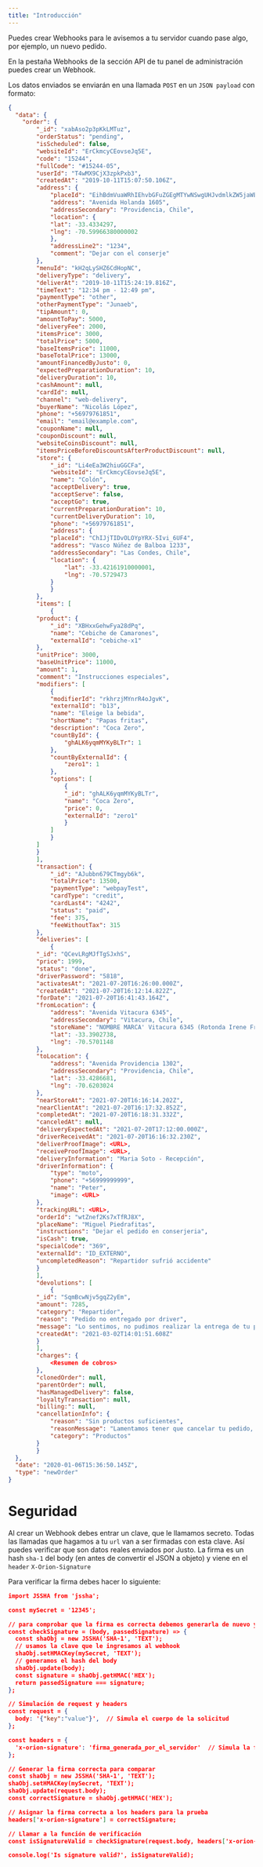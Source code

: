 ```yaml
---
title: "Introducción"
---
```


Puedes crear Webhooks para le avisemos a tu servidor cuando pase algo, por ejemplo, un nuevo pedido.

En la pestaña Webhooks de la sección API de tu panel de administración puedes crear un Webhook.

Los datos enviados se enviarán en una llamada `POST` en un `JSON payload` con formato:

```json 
{
  "data": {
    "order": {
        "_id": "xabAso2p3pKkLMTuz",
        "orderStatus": "pending",
        "isScheduled": false,
        "websiteId": "ErCkmcyCEovseJq5E",
        "code": "15244",
        "fullCode": "#15244-05",
        "userId": "T4wMX9CjX3zpkPxb3",
        "createdAt": "2019-10-11T15:07:50.106Z",
        "address": {
            "placeId": "EihBdmVuaWRhIEhvbGFuZGEgMTYwNSwgUHJvdmlkZW5jaWEsIENoaWxlIjESLwoUChIJCfBr63TPYpYRguPJ8LiSNSgQxQwqFAoSCbELmxJ1z2KWEdvDHqTQ-XrU",
            "address": "Avenida Holanda 1605",
            "addressSecondary": "Providencia, Chile",
            "location": {
            "lat": -33.4334297,
            "lng": -70.59966380000002
            },
            "addressLine2": "1234",
            "comment": "Dejar con el conserje"
        },
        "menuId": "kH2qLySHZ6CdHopNC",
        "deliveryType": "delivery",
        "deliverAt": "2019-10-11T15:24:19.816Z",
        "timeText": "12:34 pm - 12:49 pm",
        "paymentType": "other",
        "otherPaymentType": "Junaeb",
        "tipAmount": 0,
        "amountToPay": 5000,
        "deliveryFee": 2000,
        "itemsPrice": 3000,
        "totalPrice": 5000,
        "baseItemsPrice": 11000,
        "baseTotalPrice": 13000,
        "amountFinancedByJusto": 0,
        "expectedPreparationDuration": 10,
        "deliveryDuration": 10,
        "cashAmount": null,
        "cardId": null,
        "channel": "web-delivery",
        "buyerName": "Nicolás López",
        "phone": "+56979761851",
        "email": "email@example.com",
        "couponName": null,
        "couponDiscount": null,
        "websiteCoinsDiscount": null,
        "itemsPriceBeforeDiscountsAfterProductDiscount": null,
        "store": {
            "_id": "Li4eEa3W2hiuGGCFa",
            "websiteId": "ErCkmcyCEovseJq5E",
            "name": "Colón",
            "acceptDelivery": true,
            "acceptServe": false,
            "acceptGo": true,
            "currentPreparationDuration": 10,
            "currentDeliveryDuration": 10,
            "phone": "+56979761851",
            "address": {
            "placeId": "ChIJjTIDvOLOYpYRX-5Ivi_6UF4",
            "address": "Vasco Núñez de Balboa 1233",
            "addressSecondary": "Las Condes, Chile",
            "location": {
                "lat": -33.42161910000001,
                "lng": -70.5729473
            }
            }
        },
        "items": [
            {
        "product": {
            "_id": "XBHxxGehwFya28dPq",
            "name": "Cebiche de Camarones",
            "externalId": "cebiche-x1"
        },
        "unitPrice": 3000,
        "baseUnitPrice": 11000,
        "amount": 1,
        "comment": "Instrucciones especiales",
        "modifiers": [
            {
            "modifierId": "rkhrzjMYnrR4oJgvK",
            "externalId": "b13",
            "name": "Eleige la bebida",
            "shortName": "Papas fritas",
            "description": "Coca Zero",
            "countById": {
                "ghALK6yqmMYKyBLTr": 1
            },
            "countByExternalId": {
                "zero1": 1
            },
            "options": [
                {
                "_id": "ghALK6yqmMYKyBLTr",
                "name": "Coca Zero",
                "price": 0,
                "externalId": "zero1"
                }
            ]
            }
        ]
        }
        ],
        "transaction": {
            "_id": "AJubbn679CTmgyb6k",
            "totalPrice": 13500,
            "paymentType": "webpayTest",
            "cardType": "credit",
            "cardLast4": "4242",
            "status": "paid",
            "fee": 375,
            "feeWithoutTax": 315
        },
        "deliveries": [
            {
        "_id": "QCevLRgMJfTgSJxhS",
        "price": 1999,
        "status": "done",
        "driverPassword": "5818",
        "activatesAt": "2021-07-20T16:26:00.000Z",
        "createdAt": "2021-07-20T16:12:14.822Z",
        "forDate": "2021-07-20T16:41:43.164Z",
        "fromLocation": {
            "address": "Avenida Vitacura 6345",
            "addressSecondary": "Vitacura, Chile",
            "storeName": "NOMBRE MARCA' Vitacura 6345 (Rotonda Irene Frei)",
            "lat": -33.3902738,
            "lng": -70.5701148
        },
        "toLocation": {
            "address": "Avenida Providencia 1302",
            "addressSecondary": "Providencia, Chile",
            "lat": -33.4286681,
            "lng": -70.6203024
        },
        "nearStoreAt": "2021-07-20T16:16:14.202Z",
        "nearClientAt": "2021-07-20T16:17:32.852Z",
        "completedAt": "2021-07-20T16:18:31.332Z",
        "canceledAt": null,
        "deliveryExpectedAt": "2021-07-20T17:12:00.000Z",
        "driverReceivedAt": "2021-07-20T16:16:32.230Z",
        "deliverProofImage": <URL>,
        "receiveProofImage": <URL>,
        "deliveryInformation": "Maria Soto - Recepción",
        "driverInformation": {
            "type": "moto",
            "phone": "+56999999999",
            "name": "Peter",
            "image": <URL>
        },
        "trackingURL": <URL>,
        "orderId": "wtZnef2Ks7xTfRJ8X",
        "placeName": "Miguel Piedrafitas",
        "instructions": "Dejar el pedido en conserjeria",
        "isCash": true,
        "specialCode": "369",
        "externalId": "ID_EXTERNO",
        "uncompletedReason": "Repartidor sufrió accidente"
        }
        ],
        "devolutions": [
            {
        "_id": "SqmBcwNjv5gqZ2yEm",
        "amount": 7285,
        "category": "Repartidor",
        "reason": "Pedido no entregado por driver",
        "message": "Lo sentimos, no pudimos realizar la entrega de tu producto.",
        "createdAt": "2021-03-02T14:01:51.608Z"
        }
        ],
        "charges": {
            <Resumen de cobros>
        },
        "clonedOrder": null,
        "parentOrder": null,
        "hasManagedDelivery": false,
        "loyaltyTransaction": null,
        "billing:": null,
        "cancellationInfo": {
            "reason": "Sin productos suficientes",
            "reasonMessage": "Lamentamos tener que cancelar tu pedido, pero en estos momentos tenemos problemas para poder ofrecerte el pedido",
            "category": "Productos"
        }
        }
  },
  "date": "2020-01-06T15:36:50.145Z",
  "type": "newOrder"
}
```

# Seguridad

Al crear un Webhook debes entrar un clave, que le llamamos secreto. Todas las llamadas que hagamos a tu `url` van a ser firmadas con esta clave. Así puedes verificar que son datos reales enviados por Justo. La firma es un hash `sha-1` del body (en antes de convertir el JSON a objeto) y viene en el `header` `X-Orion-Signature`

Para verificar la firma debes hacer lo siguiente:

```json
import JSSHA from 'jssha';

const mySecret = '12345';

// para comprobar que la firma es correcta debemos generarla de nuevo y ver si coincide con la entregada en el request
const checkSignature = (body, passedSignature) => {
  const shaObj = new JSSHA('SHA-1', 'TEXT');
  // usamos la clave que le ingresamos al webhook
  shaObj.setHMACKey(mySecret, 'TEXT');
  // generamos el hash del body
  shaObj.update(body);
  const signature = shaObj.getHMAC('HEX');
  return passedSignature === signature;
};

// Simulación de request y headers
const request = {
  body: '{"key":"value"}',  // Simula el cuerpo de la solicitud
};

const headers = {
  'x-orion-signature': 'firma_generada_por_el_servidor'  // Simula la firma
};

// Generar la firma correcta para comparar
const shaObj = new JSSHA('SHA-1', 'TEXT');
shaObj.setHMACKey(mySecret, 'TEXT');
shaObj.update(request.body);
const correctSignature = shaObj.getHMAC('HEX');

// Asignar la firma correcta a los headers para la prueba
headers['x-orion-signature'] = correctSignature;

// Llamar a la función de verificación
const isSignatureValid = checkSignature(request.body, headers['x-orion-signature']);

console.log('Is signature valid?', isSignatureValid);
```